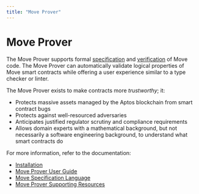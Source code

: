 ```yaml
---
title: "Move Prover"
---
```





# Move Prover

The Move Prover supports formal [specification](prover/spec-lang.mdx) and
[verification](prover/prover-guide.mdx) of Move code. The Move Prover can
automatically validate logical properties of Move smart contracts while offering
a user experience similar to a type checker or linter.

The Move Prover exists to make contracts more _trustworthy_; it:

- Protects massive assets managed by the Aptos blockchain from smart contract bugs
- Protects against well-resourced adversaries
- Anticipates justified regulator scrutiny and compliance requirements
- Allows domain experts with a mathematical background, but not necessarily a
software engineering background, to understand what smart contracts do

For more information, refer to the documentation:

- [Installation](../cli/setup-cli/install-move-prover.mdx)
- [Move Prover User Guide](prover/prover-guide.mdx)
- [Move Specification Language](prover/spec-lang.mdx)
- [Move Prover Supporting Resources](prover/supporting-resources.mdx)
